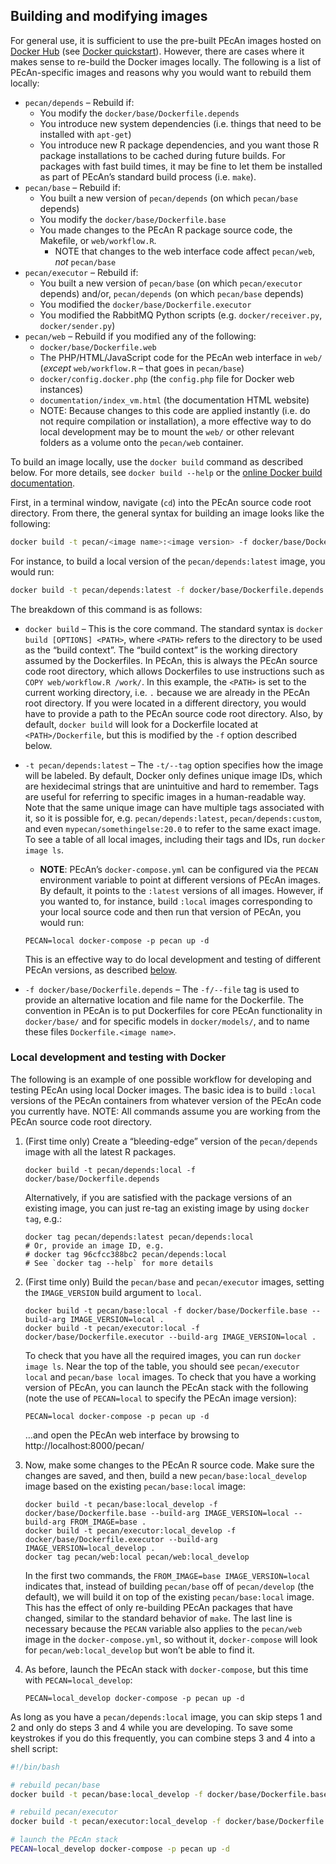 ## Building and modifying images {#docker-build-images}

For general use, it is sufficient to use the pre-built PEcAn images hosted on [Docker Hub](https://hub.docker.com/r/pecan/) (see [Docker quickstart](#docker-quickstart)).
However, there are cases where it makes sense to re-build the Docker images locally.
The following is a list of PEcAn-specific images and reasons why you would want to rebuild them locally: 

- `pecan/depends` -- Rebuild if:
  - You modify the `docker/base/Dockerfile.depends`
  - You introduce new system dependencies (i.e. things that need to be installed with `apt-get`)
  - You introduce new R package dependencies, and you want those R package installations to be cached during future builds. For packages with fast build times, it may be fine to let them be installed as part of PEcAn's standard build process (i.e. `make`).
- `pecan/base` -- Rebuild if:
  - You built a new version of `pecan/depends` (on which `pecan/base` depends)
  - You modify the `docker/base/Dockerfile.base`
  - You made changes to the PEcAn R package source code, the Makefile, or `web/workflow.R`.
	- NOTE that changes to the web interface code affect `pecan/web`, _not_ `pecan/base`
- `pecan/executor` -- Rebuild if:
  - You built a new version of `pecan/base` (on which `pecan/executor` depends) and/or, `pecan/depends` (on which `pecan/base` depends)
  - You modified the `docker/base/Dockerfile.executor`
  - You modified the RabbitMQ Python scripts (e.g. `docker/receiver.py`, `docker/sender.py`)
- `pecan/web` -- Rebuild if you modified any of the following:
  - `docker/base/Dockerfile.web`
  - The PHP/HTML/JavaScript code for the PEcAn web interface in `web/` (_except_ `web/workflow.R` -- that goes in `pecan/base`) 
  - `docker/config.docker.php` (the `config.php` file for Docker web instances)
  - `documentation/index_vm.html` (the documentation HTML website)
  - NOTE: Because changes to this code are applied instantly (i.e. do not require compilation or installation), a more effective way to do local development may be to mount the `web/` or other relevant folders as a volume onto the `pecan/web` container.

To build an image locally, use the `docker build` command as described below.
For more details, see `docker build --help` or the [online Docker build documentation](https://docs.docker.com/engine/reference/commandline/build/).

First, in a terminal window, navigate (`cd`) into the PEcAn source code root directory.
From there, the general syntax for building an image looks like the following:

```bash
docker build -t pecan/<image name>:<image version> -f docker/base/Dockerfile.<image name> .
```

For instance, to build a local version of the `pecan/depends:latest` image, you would run:

```bash
docker build -t pecan/depends:latest -f docker/base/Dockerfile.depends .
```

The breakdown of this command is as follows:

- `docker build` -- This is the core command.
The standard syntax is `docker build [OPTIONS] <PATH>`, where `<PATH>` refers to the directory to be used as the "build context".
The "build context" is the working directory assumed by the Dockerfiles.
In PEcAn, this is always the PEcAn source code root directory, which allows Dockerfiles to use instructions such as `COPY web/workflow.R /work/`.
In this example, the `<PATH>` is set to the current working directory, i.e. `.` because we are already in the PEcAn root directory.
If you were located in a different directory, you would have to provide a path to the PEcAn source code root directory.
Also, by default, `docker build` will look for a Dockerfile located at `<PATH>/Dockerfile`, but this is modified by the `-f` option described below.

- `-t pecan/depends:latest` -- The `-t/--tag` option specifies how the image will be labeled.
By default, Docker only defines unique image IDs, which are hexidecimal strings that are unintuitive and hard to remember.
Tags are useful for referring to specific images in a human-readable way.
Note that the same unique image can have multiple tags associated with it, so it is possible for, e.g. `pecan/depends:latest`, `pecan/depends:custom`, and even `mypecan/somethingelse:20.0` to refer to the same exact image.
To see a table of all local images, including their tags and IDs, run `docker image ls`.
	- **NOTE**: PEcAn's `docker-compose.yml` can be configured via the `PECAN` environment variable to point at different versions of PEcAn images.
	By default, it points to the `:latest` versions of all images.
	However, if you wanted to, for instance, build `:local` images corresponding to your local source code and then run that version of PEcAn, you would run:
	
	```
	PECAN=local docker-compose -p pecan up -d
	```
	
	This is an effective way to do local development and testing of different PEcAn versions, as described [below](#docker-local-devel).

- `-f docker/base/Dockerfile.depends` -- The `-f/--file` tag is used to provide an alternative location and file name for the Dockerfile.
The convention in PEcAn is to put Dockerfiles for core PEcAn functionality in `docker/base/` and for specific models in `docker/models/`, and to name these files `Dockerfile.<image name>`.

### Local development and testing with Docker {#docker-local-devel}

The following is an example of one possible workflow for developing and testing PEcAn using local Docker images.
The basic idea is to build `:local` versions of the PEcAn containers from whatever version of the PEcAn code you currently have.
NOTE: All commands assume you are working from the PEcAn source code root directory.

1. (First time only) Create a "bleeding-edge" version of the `pecan/depends` image with all the latest R packages.

   ```
   docker build -t pecan/depends:local -f docker/base/Dockerfile.depends
   ```

   Alternatively, if you are satisfied with the package versions of an existing image, you can just re-tag an existing image by using `docker tag`, e.g.:
   
   ```
   docker tag pecan/depends:latest pecan/depends:local
   # Or, provide an image ID, e.g.
   # docker tag 96cfcc388bc2 pecan/depends:local
   # See `docker tag --help` for more details
   ```

2. (First time only) Build the `pecan/base` and `pecan/executor` images, setting the `IMAGE_VERSION` build argument to `local`.

    ```
    docker build -t pecan/base:local -f docker/base/Dockerfile.base --build-arg IMAGE_VERSION=local .
    docker build -t pecan/executor:local -f docker/base/Dockerfile.executor --build-arg IMAGE_VERSION=local .
    ```

	To check that you have all the required images, you can run `docker image ls`.
	Near the top of the table, you should see `pecan/executor local` and `pecan/base local` images.
    To check that you have a working version of PEcAn, you can launch the PEcAn stack with the following (note the use of `PECAN=local` to specify the PEcAn image version):
	
	```
	PECAN=local docker-compose -p pecan up -d
	```
	
	...and open the PEcAn web interface by browsing to http://localhost:8000/pecan/

3. Now, make some changes to the PEcAn R source code. Make sure the changes are saved, and then, build a new `pecan/base:local_develop` image based on the existing `pecan/base:local` image:

   ```
   docker build -t pecan/base:local_develop -f docker/base/Dockerfile.base --build-arg IMAGE_VERSION=local --build-arg FROM_IMAGE=base .
   docker build -t pecan/executor:local_develop -f docker/base/Dockerfile.executor --build-arg IMAGE_VERSION=local_develop .
   docker tag pecan/web:local pecan/web:local_develop
   ```
   
   In the first two commands, the `FROM_IMAGE=base IMAGE_VERSION=local` indicates that, instead of building `pecan/base` off of `pecan/develop` (the default), we will build it on top of the existing `pecan/base:local` image.
   This has the effect of only re-building PEcAn packages that have changed, similar to the standard behavior of `make`.
   The last line is necessary because the `PECAN` variable also applies to the `pecan/web` image in the `docker-compose.yml`, so without it, `docker-compose` will look for `pecan/web:local_develop` but won't be able to find it.

4. As before, launch the PEcAn stack with `docker-compose`, but this time with `PECAN=local_develop`:

   ```
   PECAN=local_develop docker-compose -p pecan up -d
   ```
   
As long as you have a `pecan/depends:local` image, you can skip steps 1 and 2 and only do steps 3 and 4 while you are developing.
To save some keystrokes if you do this frequently, you can combine steps 3 and 4 into a shell script:

```bash
#!/bin/bash

# rebuild pecan/base
docker build -t pecan/base:local_develop -f docker/base/Dockerfile.base --build-arg IMAGE_VERSION=local --build-arg FROM_IMAGE=base .

# rebuild pecan/executor
docker build -t pecan/executor:local_develop -f docker/base/Dockerfile.executor --build-arg IMAGE_VERSION=local_develop .

# launch the PEcAn stack
PECAN=local_develop docker-compose -p pecan up -d
```
